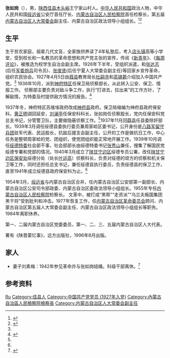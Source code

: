 '''张如岗'''（{{bd|1909年|10月18日|1991年|}}），男，[[陕西|陕西]][[佳县|佳县]][[木头峪镇|木头峪]]王宁家山村人。[[中华人民共和国|中华人民共和国]]政治人物，中华人民共和国[[綏遠省_(中華人民共和國)|绥远省]]公安厅首任厅长、[[内蒙古自治区人民检察院|内蒙古自治区人民检察院]]首任检察长，第五届[[内蒙古自治区人大常委会|内蒙古自治区人大常委会]]副主任、内蒙古自治区政法领导小组组长。<ref>{{Cite web|title=张如岗|url=http://lishiwenhua.snnu.edu.cn/jia/detail-2038.html|accessdate=2020-08-31|work=佳县数据库}}{{Dead link}}</ref><ref>{{Cite book|title=中华人民共和国职官志|author=何虎生, 李耀东, 向常福主编|publisher=中国社会出版社|year=2003|isbn=9787800883934|location=北京|pages=}}</ref>
==生平==
生于贫农家庭，祖辈几代文盲，全家族供养读了4年私塾后，考入[[店镇|店头镇]]高等小学堂，受到校长和一名教员的革命思想和共产党主张的宣传，传阅《[[新青年|新青年]]》、《[[每周评论|每周评论]]》，被推选为校学生自治会副主席。1926年下半年，受组织派遣，和[[张达志|张达志]](后任[[中国人民解放军炮兵|军委炮兵]]司令员)、[[张俊贤|张俊贤]](后任宁夏人大常委会副主任)等回家乡宣传革命，组织农民协会。1927年4月5日由[[葭县|葭县]]教育局长[[杜嗣尧|杜嗣尧]]和[[高锡爵|高锡爵]]介绍加入中国共产党。<ref name="wangming"/><!--1928年初组织派遣回家乡以小学教员身份发动群众，并作组织联络工作。1934年初，葭县县委根据[[陕北特委|陕北特委]]转入武装斗争的决定，广泛宣传共产党政策，发动农民翻身，组建红军游击队。1934年7月，葭县成立了[[中国工农红军|中国工农红军]]陕北第6支队，张如岗转入红军工作。1935年4月去西北党校学习。学习结束后，被派往延长县工作，后回到红6支队任党支部书记。1935年冬，和[[张鹏图|张鹏图]]、[[张俊贤|张俊贤]]回到白区的[[葭县|葭县]]，做地下工作。1936年3月主力红军渡过黄河[[东征战役|东征]]，[[葭县|葭县]]获得解放。-->1936年10月，派到[[神府红军游击队|神府特区]]任保卫局侦察部长，从此转入公安、保卫、情报工作。<!--当时特委设在贺家川，苏维埃政府设在温家川，保卫局设在贾家沟。特委书记是[[杨和亭|杨和亭]]，组织部长[[刘长亮|刘长亮]]，宣传部长[[武开章|武开章]]，军事部长[[贾怀光|贾怀光]]，城工部长是杨和亭兼，团委书记[[张汉武|张汉武]]，儿童部长[[张继光|张继光]]，苏维埃政府主席[[乔钟灵|乔钟灵]]，副主席[[刘兰亭|刘兰亭]]。保卫局下设执行部，部长是刘兰亭；侦察部副部长是[[贾怀周|贾怀周]]；局里的行政事务由秘书代管，秘书是[[焦胜同|焦胜同]]。保卫局的任务一是保卫党的路线、方针、政策的实施。二是对敌斗争。对敌斗争是当时首要的任务，包括对内、对外。这项工作是隐蔽的，秘密的。侦察部主要负责对敌斗争的工作。工作中执行“打进去，拉出来”的工作方针，了解敌情，为特委及时提供敌方情况的报告。三是社会治安工作。主要是建设苏区的新秩序，保卫人民群众的正常生活。四是预审工作。这是执行部分管的工作，在当时没有法院，保卫局暂时担负这项工作，行使法院的职能。五是上级临时交办的其它工作任务。-->侦察部主要负责对敌斗争工作，执行“打进去，拉出来”的工作方针，了解敌情，为特委及时提供敌方情况的报告。<ref name="ylga">{{Cite web |url=http://gaj.yl.gov.cn/18047.html |title=《榆林公安历史人物——张如岗》，文章来源: 榆林市公安局官网，2018年4月23日 |access-date=2022年1月22日 |archive-date=2022年1月22日 |archive-url=https://web.archive.org/web/20220122080431/http://gaj.yl.gov.cn/18047.html |dead-url=no }}</ref>

1937年冬，神府特区苏维埃政府改成[[神府县|神府县]]政府。保卫局缩编为神府县政府保安科，[[黄正明|黄正明]]调回延安，[[刘澜亭|刘澜亭]]任保安科科长，张如岗任侦察股长，党内任保安科党总支书记，分管警卫队，主要做隐蔽侦察工作。<ref name="ylga"/>1937年11月回[[葭县|葭县]]任县委除奸部长。1939年3月调任绥德县委执行委员兼周家崄区委书记，公开身份是[[八路军留守兵团|八路军留守兵团]]驻军代表、民运股长，抗敌后援支会副主任，公开的工作是做抗日工作，中心任务是整顿周家崄的党、团组织，使党团组织能正常地开展工作。1939年10月调任[[绥德特委|绥德特委]]社会部干事，社会部部长由绥德特委书记[[张秀山|张秀山]]兼任，搜集了解国民党绥德专署和党部的情况。1940年3月成立了[[陕甘宁边区|陕甘宁边区]]绥德专员公署，改任[[陕甘宁边区保安处|陕甘宁边区保安处]]绥德分处（处长[[叶运高|叶运高]]）侦察科长，负责对绥德的顽方的侦察和机关保卫等工作，同时还担任总支书记，兼任绥德县执行委员，负责绥德县的保卫工作，直至1941年成立绥德县政府保安科为止。<ref name="ylga"/><!--保安分处治安科科长[[李永芳|李永芳]]，负责废保建政和改造妓女等社会问题；预审科科长[[徐新得|徐新得]]，负责审、管工作，办公室秘书[[冯祖述|冯祖述]]，分管处里的行政事务及生产等。另外，还有公安队，队长[[张华|张华]]，政治指导员[[李向海|李向海]]。清涧县保安科长[[苏振荣|苏振荣]]，吴堡县保安科长[[白步洲|白步洲]]，绥德县1940年由保安处兼管,1941年绥德县成立保安科，科长[[薛克明|薛克明]]，米脂县保安科科长[[惠普|惠普]]。佳县保安科长[[张德尚|张德尚]]。在区里有特派员。有的区里还设有派出所，如二十里铺、三十里铺就成立了派出所。张如岗由侦察科调到办公室当主任，负责处理上下公文，组织保安处的行政会议，搞生产、筹集经费等工作；边保调来[[程萍|程萍]]任侦察科长。1941年[[刘子义|刘子义]]任绥德保安分处处长。1942年11月入[[西北局|西北局]]党校学习。1943年底党校毕业，被分配到[[陕甘宁边区保安处|陕甘宁边区保安处]]干部科，任干事和保安处党总支组织委员，在保安处干部科的两年工作中主要就是进行[[整风|整风]]“抢救运动”审干的甄别平反工作。保安处处长[[周兴_(1905年)|周兴]]，副处长[[刘海滨|刘海滨]]，下设办公室,办公室主任[[李甫山|李甫山]]。办公室下设：干部科，科长[[郭步越|郭步越]]；总务科，科长[[吴台亮|吴台亮]]，还有研究室，研究室主任[[苏明德|苏明德]]。保安处一局局长[[陈泊|布鲁]]，一科科长[[李启明|李启明]]；二科科长[[王凡|王凡]]；三科科长[[叶运高|叶运高]]。保安处二局局长[[刘海滨|刘海滨]](兼)下设有治安科，科长[[刘兰亭|刘兰亭]]，还有研究科和保卫团。保安处邮电总局。另外，警卫排归保安处办公室干部科代管，负责给领导同志安排警卫员。保安处设党总支，下设办公室、一局、二局、邮电总局等几个分总支。

1945年8月抗日战争胜利后，1945年11月离开延安回到了绥德，准备配合部队进攻榆林的前线情报工作。后调入[[晋绥边区|晋绥公安总局]]工作，任晋绥公安训练大队大队长兼党总支书记。1946年秋调[[怀仁县|怀仁县]]任县委常委兼公安局长。1948年初任怀仁县委书记兼大(同)怀(仁)支队政委。1948年8月任绥蒙公安局任局党总支书记兼行政干部科长。1949年6月，成立了由[[高克林|高克林]]为书记、[[苏谦益|苏谦益]]为副书记的[[綏遠省_(中華人民共和國)|绥远省委]]领导班子，绥蒙政府更名[[绥远省人民政府|绥远省人民政府]]，[[杨植霖|杨植霖]]任党组书记、省人民政府主席，张如岗任省人民政府党组副书记，绥蒙公安局更名为绥远省公安厅，张如岗为首任厅长。1949年9月19日[[绥远和平解放|绥远和平解放]]。1949年12月2日，绥远省人民政府与国民党绥远省政府合并，成立绥远省人民政府，主席[[董其武|董其武]]，副主席[[杨植霖|杨植霖]]、[[奎璧|奎璧]]、[[孫蘭峰|孙兰峰]]，委员22人。1949年12月27日，经中央批准，[[绥远省军政委员会|绥远省军政委员会]]成立，[[傅作义|傅作义]]为军政委员会主席，副主席有[[高克林|高克林]]、[[乌兰夫|乌兰夫]]、[[董其武|董其武]]、[[孙兰峰|孙兰峰]]，委员16人。1950年6月28日，中央人民政府任命张如岗兼任[[绥远省人民检察署|绥远省人民检察署]]检察长。完成了绥远省的剿匪、侦破潜伏敌特组织的浩繁工作。

1950年10月14日中共中央发出通知开始镇压反革命运动。1950年11月，绥远省召开全省公安会议，省政府主席[[董其武|董其武]]在会上讲话。成立了以[[董其武|董其武]]为主任，[[杨植霖|杨植霖]]、张如岗、[[孙兰峰|孙兰峰]]、[[周北峰|周北峰]]为副主任的绥远省镇反委员会，在绥远省委的统一领导下，放手发动群众，在绥远省全面展开镇压反革命运动。遵照中央政策，对起义人员划清起义前后界线，对少数民族中的反革命分子适当放宽，对民愤不大者适当放宽。1951年绥远省公安厅成立'''新生公学'''，张如岗兼任校长，接收全省各地送来的国民党党部、盟市国民党负责人，三青团负责人和个别现行罪犯，学习的政策、方针，提高思想觉悟，认识自己的历史罪行。1953年新生公学完成任务。-->

1954年3月，[[綏遠省_(中華人民共和國)|绥远省]]与内蒙古自治区合并，任内蒙古自治区公安部第一副部长、内蒙古自治区公安司令部政委、内蒙古自治区委政法领导小组组长。1955年专任[[内蒙古自治区人民检察院|内蒙古自治区人民检察院]]检察长。<!--1960年9月自治区党委和政法党组派其到[[土默特旗|土默特旗]]农村蹲点调研。1965年10月自治区党委派其任“[[四清|四清]]”工作总团政委兼[[土默特旗|土默特旗]]直属机关分团团长，按上级部署，一边抓“四清”工作，一边抓严重旱情的抗旱工作。-->文革中，被打成“黑帮”“走资派”“乌兰夫叛国集团黑干将”受到批判和冲击。1977年恢复工作，任[[内蒙古自治区革命委员会|内蒙古自治区革命委员会]]顾问、内蒙古自治区第五届人大常委会副主任、内蒙古自治区政法领导小组组长等职务。1984年离职休养。

第一、二届内蒙古自治区党委委员，第一、二、三、五届内蒙古自治区人大代表。

著有《陕晋蒙忆事》，远方出版社，1996年8月出版。
==家人==
*妻子刘素梅：1942年参见革命并与张如岗结婚。科级干部离休。<ref name="wangming">{{Cite web |url=http://inews.nmgnews.com.cn/system/2019/10/16/012790228.shtml |title=内蒙古人大常委会环资城建委巡视员王明：“初心如磐 意志如钢——纪念内蒙古公安战线重要创始人张如岗同志诞辰110周年”，来源：内蒙古新闻网-《内蒙古日报》，2019-10-16 |access-date=2022-01-22 |archive-date=2022-01-22 |archive-url=https://web.archive.org/web/20220122080409/http://inews.nmgnews.com.cn/system/2019/10/16/012790228.shtml |dead-url=no }}</ref>
== 参考资料 ==
{{reflist}}


{{Authority control}}
{{DEFAULTSORT:Zhang张}}
[[Category:张姓|Ru]]
[[Category:佳县人|Category:佳县人]]
[[Category:中国共产党党员_(1927年入党)|Category:中国共产党党员 (1927年入党)]]
[[Category:內蒙古自治區人民檢察院檢察長|Category:內蒙古自治區人民檢察院檢察長]]
[[Category:内蒙古自治区人大常委会副主任|Category:内蒙古自治区人大常委会副主任]]